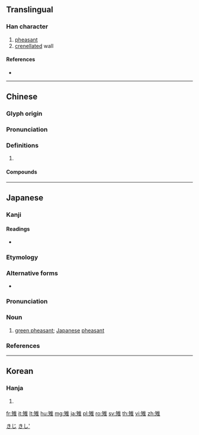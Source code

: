 {{character info/new}}
==Translingual==

===Han character===
{{Han char|rn=172|rad=隹|as=05|sn=13|four=80414|canj=OKOG}}

# [[pheasant]]
# [[crenellated]] wall

====References====
* {{Han ref|kx=1365.240|dkj=41987|dj=1870.080|hdz=64097.010|uh=96C9|ud=38601|bh=B96E|bd=47470}}

----

==Chinese==
{{zh-forms}}

===Glyph origin===
{{Han etym}}

===Pronunciation===
{{zh-pron
|m=zhì
|c=zi6
|mn=qz,twv,xm,zz:tī/tw:thī
|mc=y
|oc=y
|cat=
}}

===Definitions===
{{zh-hanzi}}

# {{rfdef|zh}}

====Compounds====
{{zh-der|兔羅雉離|呼盧喝雉|喝雉呼盧|基雉|如皋射雉|宮雉|家雞野雉|帝雉|百雉|矲雉|錦雉之衣|雄雉|雉堞|雉媒|雉尾小生|雉尾扇|雉求牡匹|雉經|雉門|雉雉|雉雊|雉雞|雉雞翎|雉鳩|鸐雉|麝雉}}

----

==Japanese==

===Kanji===
{{ja-kanji|grade=|rs=隹05}}

====Readings====
* {{ja-readings|kanon=[[ち]] (chi)|goon=[[じ]] (ji)|kun=[[きじ]] (kiji), [[かき]] (kaki)}}

===Etymology===
{{wikipedia|キジ|lang=ja}}
{{ja-kanjitab|きじ|yomi=k}}
{{rfe|lang=ja}}

===Alternative forms===
* {{ja-l|雉子}}

===Pronunciation===
{{ja-pron|キジ|acc=h|acc_ref=NHK,DJR|y=k}}

===Noun===
{{ja-noun|きじ|キジ}}

# [[w:Green pheasant|green pheasant]]; [[Japanese]] [[pheasant]]

===References===
<references/>

[[Category:Japanese basic words|きじ]]
[[Category:ja:Fowls|きし']]

----

==Korean==

===Hanja===
{{ko-hanja|hangeul=치|eumhun=|rv=chi|mr=ch'i|y=chi}}

# {{defn|lang=ko|sort=隹05}}

[[fr:雉]]
[[it:雉]]
[[lt:雉]]
[[hu:雉]]
[[mg:雉]]
[[ja:雉]]
[[pl:雉]]
[[ro:雉]]
[[sv:雉]]
[[th:雉]]
[[vi:雉]]
[[zh:雉]]